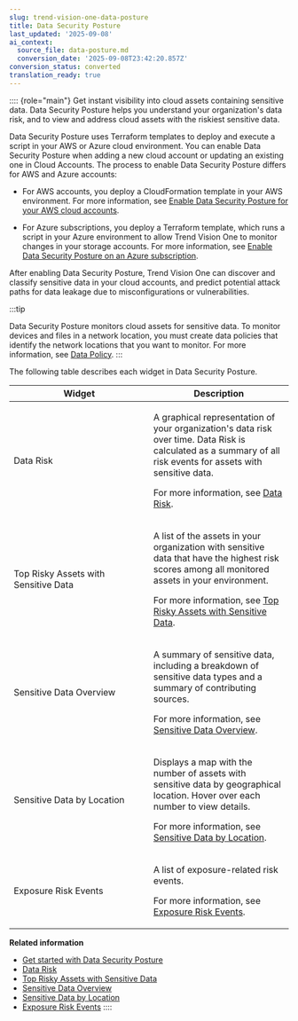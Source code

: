 ```yaml
---
slug: trend-vision-one-data-posture
title: Data Security Posture
last_updated: '2025-09-08'
ai_context:
  source_file: data-posture.md
  conversion_date: '2025-09-08T23:42:20.857Z'
conversion_status: converted
translation_ready: true
---
```


:::: {role="main"}
Get instant visibility into cloud assets containing sensitive data. Data Security Posture helps you understand your organization's data risk, and to view and address cloud assets with the riskiest sensitive data.

Data Security Posture uses Terraform templates to deploy and execute a script in your AWS or Azure cloud environment. You can enable Data Security Posture when adding a new cloud account or updating an existing one in Cloud Accounts. The process to enable Data Security Posture differs for AWS and Azure accounts:

- For AWS accounts, you deploy a CloudFormation template in your AWS environment. For more information, see [Enable Data Security Posture for your AWS cloud accounts](data-posture-for-aws-accounts.mdx).

- For Azure subscriptions, you deploy a Terraform template, which runs a script in your Azure environment to allow Trend Vision One to monitor changes in your storage accounts. For more information, see [Enable Data Security Posture on an Azure subscription](data-security-posture-azure.mdx).

After enabling Data Security Posture, Trend Vision One can discover and classify sensitive data in your cloud accounts, and predict potential attack paths for data leakage due to misconfigurations or vulnerabilities.

:::tip

Data Security Posture monitors cloud assets for sensitive data. To monitor devices and files in a network location, you must create data policies that identify the network locations that you want to monitor. For more information, see [Data Policy](data-policy-overview.mdx).
:::

The following table describes each widget in Data Security Posture.

<table>
<colgroup>
<col style="width: 50%" />
<col style="width: 50%" />
</colgroup>
<thead>
<tr>
<th>Widget</th>
<th>Description</th>
</tr>
</thead>
<tbody>
<tr>
<td>Data Risk</td>
<td><p>A graphical representation of your organization's data risk over time. Data Risk is calculated as a summary of all risk events for assets with sensitive data.</p>
<p>For more information, see <a href="trend-vision-one-data-risk">Data Risk</a>.</p></td>
</tr>
<tr>
<td>Top Risky Assets with Sensitive Data</td>
<td><p>A list of the assets in your organization with sensitive data that have the highest risk scores among all monitored assets in your environment.</p>
<p>For more information, see <a href="trend-vision-one-top-risky-assets-sensitive-data">Top Risky Assets with Sensitive Data</a>.</p></td>
</tr>
<tr>
<td>Sensitive Data Overview</td>
<td><p>A summary of sensitive data, including a breakdown of sensitive data types and a summary of contributing sources.</p>
<p>For more information, see <a href="trend-vision-one-sensitive-data-overview">Sensitive Data Overview</a>.</p></td>
</tr>
<tr>
<td>Sensitive Data by Location</td>
<td><p>Displays a map with the number of assets with sensitive data by geographical location. Hover over each number to view details.</p>
<p>For more information, see <a href="trend-vision-one-sensitive-data-location">Sensitive Data by Location</a>.</p></td>
</tr>
<tr>
<td>Exposure Risk Events</td>
<td><p>A list of exposure-related risk events.</p>
<p>For more information, see <a href="trend-vision-one-exposure-risk-events">Exposure Risk Events</a>.</p></td>
</tr>
</tbody>
</table>

**Related information**

- [Get started with Data Security Posture](getting-started-data-posture.mdx)
- [Data Risk](data-risk.mdx)
- [Top Risky Assets with Sensitive Data](top-risky-assets-sensitive-data.mdx)
- [Sensitive Data Overview](sensitive-data-overview.mdx)
- [Sensitive Data by Location](sensitive-data-location.mdx)
- [Exposure Risk Events](exposure-risk-events.mdx)
::::
